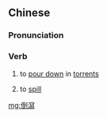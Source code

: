{{also|倒泻}}
==Chinese==
{{zh-forms|s=倒泻}}

===Pronunciation===
{{zh-pron
|m=dǎoxiè
|c=dou2 se2
|cat=v
}}

===Verb===
{{zh-verb}}

# to [[pour down]] in [[torrent]]s
# {{lb|zh|Cantonese}} to [[spill]]

[[mg:倒瀉]]